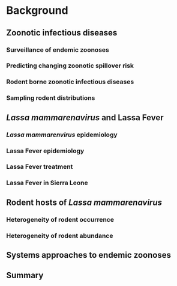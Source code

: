# Background {#background}

## Zoonotic infectious diseases

### Surveillance of endemic zoonoses

### Predicting changing zoonotic spillover risk

### Rodent borne zoonotic infectious diseases

### Sampling rodent distributions

## *Lassa mammarenavirus* and Lassa Fever

### *Lassa mammarenvirus* epidemiology

### Lassa Fever epidemiology

### Lassa Fever treatment

### Lassa Fever in Sierra Leone

## Rodent hosts of *Lassa mammarenavirus*

### Heterogeneity of rodent occurrence

### Heterogeneity of rodent abundance

## Systems approaches to endemic zoonoses

## Summary